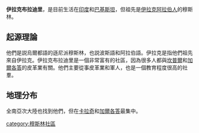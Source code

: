 '''伊拉克布拉迪里'''，是目前生活在[[印度|印度]]和[[巴基斯坦|巴基斯坦]]，但祖先是[[伊拉克阿拉伯人|伊拉克阿拉伯人]]的穆斯林。

==起源理論==
他們是説烏爾都語的遜尼派穆斯林，也説波斯語和阿拉伯語。伊拉克是指他們祖先來自伊拉克。伊拉克布拉迪里是一個非常富有的社區，因為很多人都與[[坎普爾|坎普爾]]和[[加爾各答|加爾各答]]的皮革業有關。他們主要從事皮革業和軍人，也是一個教育程度很高的社羣。

==地理分布==
全南亞次大陸也找到他們，但在[[卡拉奇|卡拉奇]]和[[加爾各答|加爾各答]]最集中。

[[category:穆斯林社區|category:穆斯林社區]]